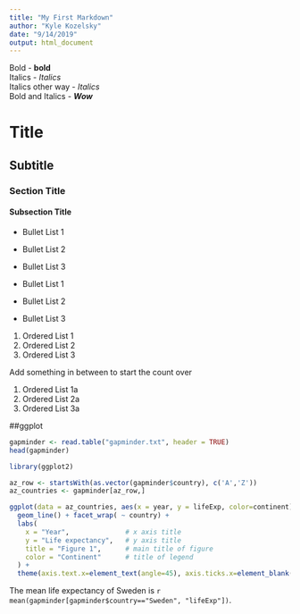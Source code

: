 ```yaml
---
title: "My First Markdown"
author: "Kyle Kozelsky"
date: "9/14/2019"
output: html_document
---
```


Bold - **bold**  
Italics - _Italics_  
Italics other way - *Italics*  
Bold and Italics - _**Wow**_  

# Title  
## Subtitle
### Section Title
#### Subsection Title  

- Bullet List 1
- Bullet List 2
- Bullet List 3

* Bullet List 1
* Bullet List 2
* Bullet List 3

1. Ordered List 1
1. Ordered List 2
1. Ordered List 3

Add something in between to start the count over

1. Ordered List 1a
1. Ordered List 2a
1. Ordered List 3a

##ggplot

```r
gapminder <- read.table("gapminder.txt", header = TRUE)
head(gapminder)
```

```r
library(ggplot2)

az_row <- startsWith(as.vector(gapminder$country), c('A','Z'))
az_countries <- gapminder[az_row,]

ggplot(data = az_countries, aes(x = year, y = lifeExp, color=continent)) +
  geom_line() + facet_wrap( ~ country) +
  labs(
    x = "Year",              # x axis title
    y = "Life expectancy",   # y axis title
    title = "Figure 1",      # main title of figure
    color = "Continent"      # title of legend
  ) +
  theme(axis.text.x=element_text(angle=45), axis.ticks.x=element_blank())
```

The mean life expectancy of Sweden is `r mean(gapminder[gapminder$country=="Sweden", "lifeExp"])`.

